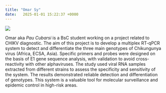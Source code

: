 ```yaml
---
title: "Omar Sy"
date:   2025-01-01 15:22:37 +0000
---
```



![](Omar_Pic.jpg)

Omar aka *Pau Cubarsi* is a BsC student working on a project related to CHIKV diagnostic. The aim of this project is to develop a multiplex RT-qPCR system to detect and differentiate the three main genotypes of Chikungunya virus (Africa, ECSA, Asia).
Specific primers and probes were designed on the basis of E1 gene sequence analysis, with validation to avoid cross-reactivity with other alphaviruses.
The study used viral RNA samples extracted from different strains to assess the specificity and sensitivity of the system.
The results demonstrated reliable detection and differentiation of genotypes.
This system is a valuable tool for molecular surveillance and epidemic control in high-risk areas.














